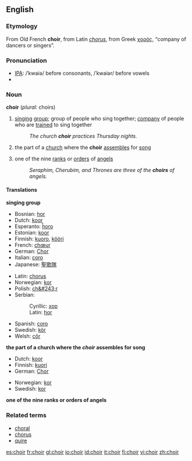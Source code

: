 {{wikipedia}}
==English==

===Etymology===
From Old French '''choir''', from Latin ''[[chorus]]'', from Greek [[χορός]], “company of dancers or singers”.

===Pronunciation===
*[[IPA]]: /ˈkwaiə/ before consonants, /ˈkwaiər/ before vowels
*{{audio|en-uk-choir.ogg|Audio (UK)}}

===Noun===
'''choir''' (''plural:'' choirs)

# [[sing]]ing [[group]]; group of people who sing together; [[company]] of people who are [[train]]ed to sing together
#: ''The church '''choir''' practices Thursday nights.''
#the part of a [[church]] where the '''choir''' [[assemble]]s for [[song]]
# {{italbrac|Christian [[angelology]]}} one of the nine [[rank]]s or [[order]]s of [[angel]]s
#: ''Seraphim, Cherubim, and Thrones are three of the '''choirs''' of angels.''

====Translations====
'''singing group'''
{{top}}
*Bosnian: [[hor#Bosnian|hor]] {{m}}
*Dutch: [[koor]] {{n}}
*Esperanto: [[ĥoro]]
*Estonian: [[koor]]
*Finnish: [[kuoro]], [[kööri]] {{italbrac|colloquial}}
*French: [[chœur]] {{m}}
*German: [[Chor]] {{m}}
*Italian: [[coro#Italian|coro]] {{m}}
*Japanese: [[聖歌隊]]
{{mid}}
*Latin: [[chorus]] {{m}}
*Norwegian: [[kor]] {{c}}
*Polish: [[ch&#243;r]] {{m}}
*Serbian:
*:Cyrillic: [[хор#Serbian|хор]] {{m}}
*:Latin: [[hor#Serbian|hor]] {{m}}
*Spanish: [[coro#Spanish|coro]] {{m}}
*Swedish: [[kör]] {{c}}
*Welsh: [[côr]]
{{bottom}}

'''the part of a church where the ''choir'' assembles for song'''
{{top}}
*Dutch: [[koor]] {{n}}
*Finnish: [[kuori]]
*German: [[Chor]] {{m}}
{{mid}}
*Norwegian: [[kor]] {{c}}
*Swedish: [[kor]] {{c}}
{{bottom}}

'''{{italbrac|Christian angelology}} one of the nine ranks or orders of angels'''
{{top}}
{{mid}}
{{bottom}}

===Related terms===
*[[choral]]
*[[chorus]]
*[[quire]]

[[es:choir]]
[[fr:choir]]
[[gl:choir]]
[[io:choir]]
[[id:choir]]
[[it:choir]]
[[fi:choir]]
[[vi:choir]]
[[zh:choir]]